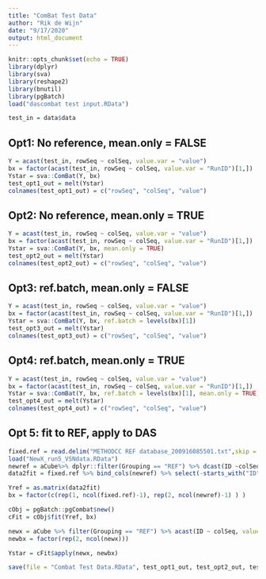 ```yaml
---
title: "ComBat Test Data"
author: "Rik de Wijn"
date: "9/17/2020"
output: html_document
---
```


```r
knitr::opts_chunk$set(echo = TRUE)
library(dplyr)
library(sva)
library(reshape2)
library(bnutil)
library(pgBatch)
load("dascombat test input.RData")

test_in = data$data
```

## Opt1: No reference, mean.only = FALSE

```r
Y = acast(test_in, rowSeq ~ colSeq, value.var = "value")
bx = factor(acast(test_in, rowSeq ~ colSeq, value.var = "RunID")[1,])
Ystar = sva::ComBat(Y, bx)
test_opt1_out = melt(Ystar)
colnames(test_opt1_out) = c("rowSeq", "colSeq", "value")
```

## Opt2: No reference, mean.only = TRUE 

```r
Y = acast(test_in, rowSeq ~ colSeq, value.var = "value")
bx = factor(acast(test_in, rowSeq ~ colSeq, value.var = "RunID")[1,])
Ystar = sva::ComBat(Y, bx, mean.only = TRUE)
test_opt2_out = melt(Ystar)
colnames(test_opt2_out) = c("rowSeq", "colSeq", "value")
```

## Opt3: ref.batch, mean.only = FALSE 

```r
Y = acast(test_in, rowSeq ~ colSeq, value.var = "value")
bx = factor(acast(test_in, rowSeq ~ colSeq, value.var = "RunID")[1,])
Ystar = sva::ComBat(Y, bx, ref.batch = levels(bx)[1])
test_opt3_out = melt(Ystar)
colnames(test_opt3_out) = c("rowSeq", "colSeq", "value")
```

## Opt4: ref.batch, mean.only = TRUE

```r
Y = acast(test_in, rowSeq ~ colSeq, value.var = "value")
bx = factor(acast(test_in, rowSeq ~ colSeq, value.var = "RunID")[1,])
Ystar = sva::ComBat(Y, bx, ref.batch = levels(bx)[1], mean.only = TRUE)
test_opt4_out = melt(Ystar)
colnames(test_opt4_out) = c("rowSeq", "colSeq", "value")
```

## Opt 5: fit to REF, apply to DAS
```r

fixed.ref = read.delim("METHODCC REF database_200916085501.txt",skip = 1)
load("NewX_run5_VSNdata.RData")
newref = aCube%>% dplyr::filter(Grouping == "REF") %>% dcast(ID ~colSeq, value.var = "value")
data2fit = fixed.ref %>% bind_cols(newref) %>% select(-starts_with("ID"))

Yref = as.matrix(data2fit)
bx = factor(c(rep(1, ncol(fixed.ref)-1), rep(2, ncol(newref)-1) ) )

cObj = pgBatch::pgCombat$new()
cFit = cObj$fit(Yref, bx)

newx = aCube %>% filter(Grouping == "REF") %>% acast(ID ~ colSeq, value.var = "value")
newbx = factor(rep(2, ncol(newx)))

Ystar = cFit$apply(newx, newbx)

```

```r
save(file = "Combat Test Data.RData", test_opt1_out, test_opt2_out, test_opt3_out, test_opt4_out)
```

